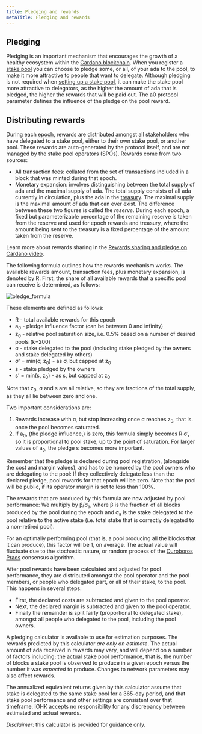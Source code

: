 ```yaml
---
title: Pledging and rewards
metaTitle: Pledging and rewards
---
```


## Pledging ##

Pledging is an important mechanism that encourages the growth of a healthy
ecosystem within the [Cardano blockchain](https://cardano.org/). When you register a [stake pool](https://docs.cardano.org/core-concepts/stake-pools#gatsby-focus-wrapper) you can
choose to pledge some, or all, of your ada to the pool, to make it more
attractive to people that want to delegate. Although pledging is not required
when [setting up a stake pool](https://docs.cardano.org/getting-started/operating-a-stake-pool/creating-a-stake-pool#gatsby-focus-wrapper), it can make the stake pool more attractive to delegators, as the higher the amount of ada that is pledged, the higher the
rewards that will be paid out. The a0 protocol parameter defines the influence
of the pledge on the pool reward.

## Distributing rewards ##

During each [epoch](https://docs.cardano.org/glossary#epoch), rewards are distributed amongst all stakeholders who have delegated to a stake pool, either to their own stake pool, or another pool. These rewards are auto-generated by the protocol itself, and are not managed by the stake pool operators (SPOs). Rewards come from two sources:
* All transaction fees: collated from the set of transactions included in a block that was minted during that epoch.
* Monetary expansion: involves distinguishing between the total supply of ada and the maximal supply of ada. The total supply consists of all ada currently in circulation, plus the ada in the [treasury](https://docs.cardano.org/glossary#treasury). The maximal supply is the maximal amount of ada that can ever exist. The difference between these two figures is called the *reserve*. During each epoch, a fixed but parameterizable percentage of the remaining reserve is taken from the reserve and used for epoch rewards and treasury, where the amount being sent to the treasury is a fixed percentage of the amount taken from the reserve.

Learn more about rewards sharing in the [Rewards sharing and pledge on Cardano video](https://www.youtube.com/watch?v=EAzyN3H8MOA&t=7s). 

The following formula outlines how the rewards mechanism works. The available rewards amount, transaction fees, plus monetary expansion, is denoted by R.
First, the share of all available rewards that a specific pool can receive is determined, as follows:

![pledge_formula](pledge_formula.png)

These elements are defined as follows:

- R - total available rewards for this epoch
- a<sub>0</sub> - pledge influence factor (can be between 0 and infinity)
- z<sub>0</sub> - relative pool saturation size, i.e. 0.5% based on a number of
  desired pools (k=200)
- σ - stake delegated to the pool (including stake pledged by the owners and
  stake delegated by others)
- σ’ = min(σ, z<sub>0</sub>) - as σ, but capped at z<sub>0</sub>
- s - stake pledged by the owners
- s’ = min(s, z<sub>0</sub>) - as s, but capped at z<sub>0</sub>

Note that z<sub>0</sub>, σ and s are all relative, so they are fractions of the
total supply, as they all lie between zero and one.

Two important considerations are:
1. Rewards increase with σ, but stop increasing once σ reaches z<sub>0</sub>, that is. once the pool becomes saturated.
2. If a<sub>0</sub>, (the pledge influence,) is zero, this formula simply becomes R·σ’,
   so it is proportional to pool stake, up to the point of saturation. For larger values of a<sub>0</sub>, the pledge s becomes more important.
   
Remember that the pledge is declared during pool registration, (alongside the cost and margin values),
and has to be honored by the pool owners who are delegating to the pool:
If they collectively delegate less than the declared pledge, pool rewards for that epoch will be zero. Note that the pool will be public, if its operator margin is set to less than 100%.

The rewards that are produced by this formula are now adjusted by pool
performance: We multiply by β/σ<sub>a</sub>, where β is the fraction of all blocks produced
by the pool during the epoch and σ<sub>a</sub> is the stake delegated to the pool relative to
the active stake (i.e. total stake that is correctly delegated to a non-retired pool).

For an optimally performing pool (that is, a pool producing all the blocks that it can produce),
this factor will be 1, on average. The actual value will fluctuate
due to the stochastic nature, or random process of the [Ouroboros Praos](https://eprint.iacr.org/2017/573.pdf) consensus
algorithm.

After pool rewards have been calculated and adjusted for pool performance, they
are distributed amongst the pool operator and the pool members, or people who
delegated part, or all of their stake, to the pool. This happens in several
steps:

- First, the declared costs are subtracted and given to the pool operator.
- Next, the declared margin is subtracted and given to the pool operator.
- Finally the remainder is split fairly (proportional to delegated stake),
  amongst all people who delegated to the pool, including the pool owners.

A pledging calculator is available to use for estimation purposes. The rewards
predicted by this calculator _are only an estimate_. The actual amount of ada
received in rewards may vary, and will depend on a number of factors including;
the actual stake pool performance, that is, the number of blocks a stake pool is
observed to produce in a given epoch versus the number it was *expected* to
produce. Changes to network parameters may also affect rewards.

The annualized equivalent returns given by this calculator assume that stake is
delegated to the same stake pool for a 365-day period, and that stake pool
performance and other settings are consistent over that timeframe. IOHK accepts
no responsibility for any discrepancy between estimated and actual rewards.

*Disclaimer*: this calculator is provided for guidance only.
